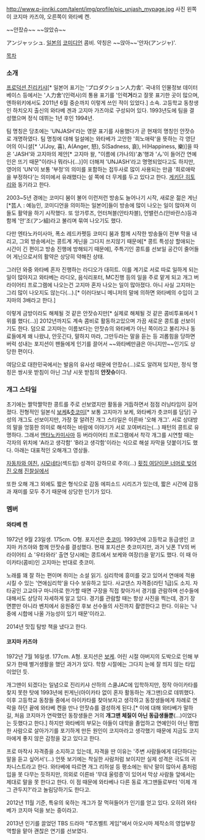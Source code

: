 http://www.p-jinriki.com/talent/img/profile/pic_unjash_mypage.jpg
사진 왼쪽이 코지마 카즈야, 오른쪽이 와타베 켄.

~~안잤슈~~ ~~앉았슈~~

アンジャッシュ. [[일본]]의 [[코미디언]] 콤비. 약칭은 ~~앉아~~'안자(アンジャ)'.

[[목차]]

=== 소개 ===
[[프로덕션 진리키샤]][* 일본어 표기는 'プロダクション人力舎'. 국내의 인물정보 데이터베이스 등에서는 '人力舍'(인력사)의 통용 표기를 '인력'''거'''라고 잘못 표기한 곳이 많으며, 엔하위키에서도 2011년 6월 중순까지 이렇게 쓰인 적이 있었다.] 소속. 고등학교 동창생인 하치오지 출신의 와타베 겐과 고지마 가즈야로 구성되어 있다. 1993년도에 팀을 결성했으며 정식 데뷔는 1년 후인 1994년.

팀 명칭은 당초에는 'UNJASH'라는 영문 표기를 사용했다가 곧 현재의 명칭인 안잣슈로 개명하였다. 팀 명칭에 대해 일설에는 와타베가 고안한 '희노애락'을 뜻하는 각 영단어의 이니셜[* 'J(Joy, 喜), A(Anger, 怒), S(Sadness, 哀), H(Happiness, 樂)]을 따온 'JASH'와 고지마의 제안[* 고지마 왈, "이름에 (가나의)'あ'행과 'ん'이 들어간 연예인은 뜨기 때문"이라나 뭐라나(…)]이 더해져 'UNJASH'라고 명명되었다고도 하지만, 영어의 'UN'이 보통 '부정'의 의미를 포함하는 접두사로 많이 사용되는 만큼 '희로애락을 부정하다'는 의미에서 유래했다는 설 쪽에 더 무게를 두고 있다고 한다.
[[게키단 히토리]]와 동기라고 한다.

2003~5년 경에는 코미디 붐이 불어 이런저런 방송도 늘어나기 시작, 새로운 젊은 게닌[*芸人 : 예능인, 코미디언을 의미하는 일본어]들이 방송에 많이 나오는 일이 많아져 이들도 활약을 하기 시작했다. 또 앙가루즈, 언터쳐블(안타차블), 언밸런스(안바란스)등과 함께 '안'조(アン組)라고 불리며 묶여 나오기도 했다.

다만 엔타노카미사마, 폭소 레드카펫등 코미디 붐과 함께 시작한 방송들이 전부 막을 내리고, 그외 방송에서는 콩트계 게닌을 그다지 쓰지않기 때문에[* 콩트 특성상 할애되는 시간이 긴 편이고 방송 진행에 방해되기 때문에], 주특기인 콩트를 선보일 공간이 줄어들어 게닌으로서의 활약은 상당히 약해진 상태.

그러던 와중 와타베 혼자 진행하는 라디오가 대히트. 이를 계기로 서로 따로 일하게 되는 일이 많아지고 와타베는 라디오, 음식리포터, MC진행 등의 일을 주로 맡게 되고 개그 버라이어티 프로그램에 나오는건 고지마 혼자 나오는 일이 많아졌다. 아니 사실 고지마는 그리 많이 나오지도 않는다(…).[* 이러다보니 메니저의 말에 의하면 와타베의 수입이 고지마의 3배라고 한다.]

이렇게 금방이라도 해체될 것 같은 안잣슈지만[* 실제로 해체될 것 같은 콤비투표에서 1위를 했다(...)] 2012년까지도 계속 콤비로 활동하고있으며 가끔 새로운 콩트를 선보이기도 한다. 덤으로 고지마는 이름보다는 안잣슈의 와타베가 아닌 쪽이라고 불리거나 동료들에게 왜 나왔냐, 안웃긴다, 말하지 마라, 그만두라는 말을 듣는 등 괴롭힘을 당하면 버럭 성내는 포지션이 팬들에게 인기를 끌어서 ~~와타베만큼은 아니지만~~인기도 상당한 편이다.

여담으로 대한민국에서는 발음의 유사성 때문에 안잤슈(…)로도 알려져 있지만, 정식 명칭은 쌍시옷 받침이 아닌 그냥 시옷 받침의 '''안잣슈'''이다.


=== 개그 스타일 ===
초기에는 짤막짤막한 콩트를 주로 선보였지만 활동을 거듭하면서 점점 러닝타임이 길어졌다. 
전형적인 일본식 [[보케]]&[[츳코미]][* 보통 고지마가 보케, 와타베가 츳코미를 담당] 구성의 개그도 선보이지만, 가장 잘 알려진 개그 스타일은 이른바 '오해 개그'. 서로 상대방의 말을 엉뚱한 의미로 해석하는 바람에 이야기가 서로 꼬여버리는(…) 패턴의 콩트로 유명하다. 그래서 [[엔타노카미사마]] 등 버라이어티 프로그램에서 착각 개그를 시연할 때는 각자의 위치에 'A라고 생각함' 'B라고 생각함'이라는 식으로 해설 자막을 덧붙이기도 했다. 아래는 대표적인 오해개그 영상들.

[http://pann.nate.com/video/216271715 자동차와 여친.] [[시모네타]](섹드립) 성격이 강하므로 주의(…)
[http://tvpot.daum.net/clip/ClipViewByVid.do?vid=lLWyuQWwhJs$ 횟집 여닫이문 너머로 빚어진 오해]
[http://pann.nate.com/video/216589806 진찰실에서]

또한 오해 개그 외에도 짧은 형식으로 감동 에피소드 시리즈가 있는데, 짧은 시간에 감동과 재미를 모두 주기 때문에 상당한 인기가 있다.

=== 멤버 ===
==== 와타베 켄 ====
1972년 9월 23일생. 175cm. O형. 포지션은 [[츳코미]]. 1993년에 고등학교 동급생인 코지마 카즈야와 함께 안잣슈를 결성했다. 
현재 포지션은 츳코미지만, 과거 닛폰 TV의 버라이어티 쇼 '우타와라' 출연 당시에는 콩트에서 보케와 여장(!)을 맡기도 했다. 이 때 아이카타(콤비)인 고지마는 반대로 츳코미.

노래를 꽤 잘 하는 편이며 취미는 소설 읽기. 심리학에 흥미를 갖고 있어서 연애에 적용시킬 수 있는 '연애심리학'을 다수 보유하고 있다. 사교댄스 자격증(라틴 1급)도 소지.
자타공인 고교야구 마니아로 한가할 때면 구장을 직접 찾아가서 경기를 관람하며 선수들에 대해서도 상당히 자세하게 알고 있다. 경기를 관람할 때는 항상 사진을 찍는데, 경기 장면뿐만 아니라 벤치에서 응원중인 후보 선수들의 사진까지 촬영한다고 한다. 이유는 '나중에 시합에 나올 가능성이 있기 때문'이라고.

2014년 맛집 탐방 책을 냈다고 한다.
==== 코지마 카즈야 ====
1972년 7월 16일생. 177cm. A형. 포지션은 [[보케]].
어린 시절 아버지의 도박으로 인해 부모가 한때 별거생활을 했던 과거가 있다. 학창 시절에는 그다지 눈에 잘 띄지 않는 타입이었던 듯.

개그맨이 되겠다는 일념으로 진리키샤 산하의 스쿨JAC에 입학하지만, 정작 아이카타를 찾지 못한 탓에 1993년에 핀게닌(아이카타 없이 혼자 활동하는 개그맨)으로 데뷔했다. 이후 고등학교 동창들 중에서 아이카타를 찾아보자고 생각하고 동창생들에게 차례로 연락을 하던 끝에 와타베 켄을 만나 안잣슈를 결성하게 된다.[* 이에 대해 와타베가 말하길, 처음 코지마가 연락했던 동창생들은 거의 '''개그맨 체질이 아닌 동급생들뿐'''(…)이었다는 듯했다고 한다.]
하지만 와타베의 부모는 아들이 대학을 졸업하고 연예인이 아닌 평범한 사람으로 살아가기를 포기하게 만든 원인이 코지마라고 생각했기 때문에 지금도 코지마에게 좋지 않은 감정을 갖고 있다고 한다.

프로 마작사 자격증을 소지하고 있는데, 자격을 딴 이유는 '주변 사람들에게 대단하다는 말을 듣고 싶어서'(…) 언뜻 보기에는 착실한 사람처럼 보이지만 실제 성격은 극도의 귀차니스트라고 한다.
와타베에 따르면 개그 리허설 등 평소에는 워낙 말이 많아서 좀처럼 입을 못 다무는 듯하지만, 의외로 이른바 '무대 울렁증'이 있어서 막상 사람들 앞에서는 제대로 말을 못 한다고 한다. 이 점 때문에 와타베나 다른 동료 개그맨들로부터 '이제 개그 관두지?'라고 놀림당하기도 한다고.

2012년 11월 기준, 특유의 욱하는 개그가 잘 먹혀들어가 인기를 얻고 있다. 오히려 와타베가 코지마 덕을 보는 중이라고.

2013년 인기를 끌었던 TBS 드라마 "루즈벨트 게임"에서 아오시마 제작소의 영업부장 역할을 맡아 괜찮은 연기를 선보였다.
